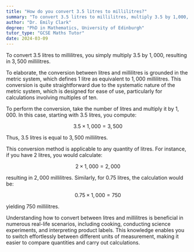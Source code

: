 ```yaml
---
title: "How do you convert 3.5 litres to millilitres?"
summary: "To convert 3.5 litres to millilitres, multiply 3.5 by 1,000, which equals 3,500 millilitres."
author: "Dr. Emily Clark"
degree: "PhD in Mathematics, University of Edinburgh"
tutor_type: "GCSE Maths Tutor"
date: 2024-03-09
---
```


To convert $3.5$ litres to millilitres, you simply multiply $3.5$ by $1,000$, resulting in $3,500$ millilitres.

To elaborate, the conversion between litres and millilitres is grounded in the metric system, which defines $1$ litre as equivalent to $1,000$ millilitres. This conversion is quite straightforward due to the systematic nature of the metric system, which is designed for ease of use, particularly for calculations involving multiples of ten.

To perform the conversion, take the number of litres and multiply it by $1,000$. In this case, starting with $3.5$ litres, you compute:

$$
3.5 \times 1,000 = 3,500
$$

Thus, $3.5$ litres is equal to $3,500$ millilitres.

This conversion method is applicable to any quantity of litres. For instance, if you have $2$ litres, you would calculate:

$$
2 \times 1,000 = 2,000
$$

resulting in $2,000$ millilitres. Similarly, for $0.75$ litres, the calculation would be:

$$
0.75 \times 1,000 = 750
$$

yielding $750$ millilitres.

Understanding how to convert between litres and millilitres is beneficial in numerous real-life scenarios, including cooking, conducting science experiments, and interpreting product labels. This knowledge enables you to switch effortlessly between different units of measurement, making it easier to compare quantities and carry out calculations.
    